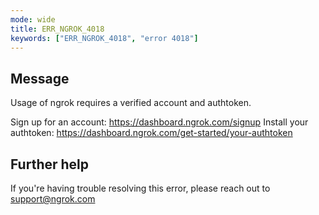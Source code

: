 ```yaml
---
mode: wide
title: ERR_NGROK_4018
keywords: ["ERR_NGROK_4018", "error 4018"]
---
```


## Message

Usage of ngrok requires a verified account and authtoken.

Sign up for an account: https://dashboard.ngrok.com/signup
Install your authtoken: https://dashboard.ngrok.com/get-started/your-authtoken

## Further help

If you're having trouble resolving this error, please reach out to [support@ngrok.com](mailto:support@ngrok.com?subject=Help%20with%20ERR_NGROK_4018)
